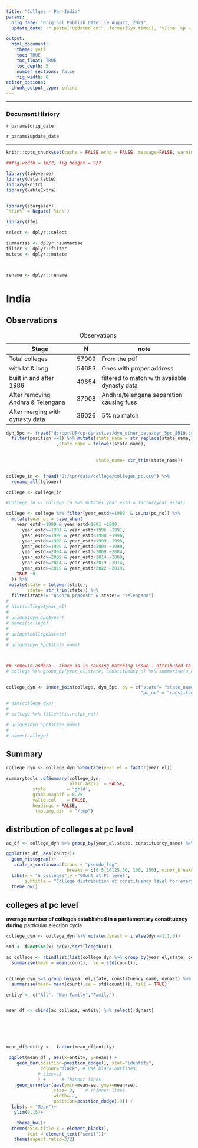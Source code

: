 ```yaml
---
title: "Collges - Pan-India"
params:
  orig_date: "Original Publish Date: 19 August, 2021"
  update_date: !r paste("Updated on:", format(Sys.time(), '%I:%m  %p -- %d %B, %Y'))

output:
  html_document:
    theme: yeti
    toc: TRUE
    toc_float: TRUE
    toc_depth: 5
    number_sections: false
    fig_width: 6
editor_options:
  chunk_output_type: inline
---
```


------------------------------------------------------------------------

### Document History

`r params$orig_date`

`r params$update_date`

------------------------------------------------------------------------

```r

knitr::opts_chunk$set(cache = FALSE,echo = FALSE, message=FALSE, warning = FALSE)

##fig.width = 16/2, fig.height = 9/2

library(tidyverse)
library(data.table)
library(knitr)
library(kableExtra)


library(stargazer)
`%!in%` = Negate(`%in%`)

library(lfe)

select <- dplyr::select

summarise <- dplyr::summarise
filter <- dplyr::filter
mutate <- dplyr::mutate



rename <- dplyr::rename

```

# India {.tabset}

## Observations

+-----------------------------------+-------+-----------------------------------------------+
| Stage                             | N     | note                                          |
+===================================+=======+===============================================+
| Total colleges                    | 57009 | From the pdf                                  |
+-----------------------------------+-------+-----------------------------------------------+
| with lat & long                   | 54683 | Ones with proper address                      |
+-----------------------------------+-------+-----------------------------------------------+
| built in and after 1989           | 40854 | filtered to match with available dynasty data |
+-----------------------------------+-------+-----------------------------------------------+
| After removing Andhra & Telengana | 37908 | Andhra/telengana separation causing fuss      |
+-----------------------------------+-------+-----------------------------------------------+
| After merging with dynasty data   | 36026 | 5% no match                                   |
+-----------------------------------+-------+-----------------------------------------------+

: Observations

```r

dyn_5pc <- fread("d:/cpr/UP/up-dynasties/dyn_other_data/dyn_5pc_8919.csv") %>% 
  filter(position ==1) %>% mutate(state_name = str_replace(state_name,  "&", "and")
                   ,state_name = tolower(state_name),
                                  
                                  
                                  state_name= str_trim(state_name))


college_in <- fread("D:/cpr/data/college/colleges_pc.csv") %>% 
  rename_all(tolower) 

college <- college_in

#college_in <- college_in %>% mutate( year_estd = factor(year_estd))

college <- college %>% filter(year_estd>=1989  &!is.na(pc_no)) %>% 
  mutate(year_el = case_when(
    year_estd>=1989 & year_estd<1991 ~1989,
      year_estd>=1991 & year_estd<1996 ~1991,
      year_estd>=1996 & year_estd<1998 ~1996,
      year_estd>=1998 & year_estd<1999 ~1998,
      year_estd>=1999 & year_estd<2004 ~1999,
      year_estd>=2004 & year_estd<2009 ~2004,
      year_estd>=2009 & year_estd<2014 ~2009,
      year_estd>=2014 & year_estd<2019 ~2014,
      year_estd>=2019 & year_estd<2022 ~2019,
    TRUE ~0
  )) %>% 
 mutate(state = tolower(state),
        state= str_trim(state)) %>% 
  filter(state!= "andhra pradesh" & state!= "telengana")
# 
# hist(college$year_el)
# 
# unique(dyn_5pc$year)
# names(college)
# 
# unique(college$state)
# 
# unique(dyn_5pc$state_name)



## removin andhra - since is is causing matching issue - attributed to telengana split
# college %>% group_by(year_el,state, constituency_n) %>% summarise(n_college= n())


college_dyn <- inner_join(college, dyn_5pc, by = c("state"= "state_name", "year_el" = "year",
                                                   "pc_no" = "constituency_no"))

# dim(college_dyn)
# 
# college %>% filter(!is.na(pc_no))
```

```r
# unique(dyn_5pc$state_name)
# 
# names(college)
```

## Summary

```r

college_dyn <- college_dyn %>%mutate(year_el = factor(year_el)) 

summarytools::dfSummary(college_dyn,
                        plain.ascii  = FALSE, 
          style        = "grid", 
          graph.magnif = 0.75, 
          valid.col    = FALSE,
          headings = FALSE,
           tmp.img.dir  = "/tmp")
```

## distribution of colleges at pc level

```r

ac_df <- college_dyn %>% group_by(year_el,state, constituency_name) %>% summarise(count = n())

ggplot(ac_df, aes(count))+
  geom_histogram()+
   scale_x_continuous(trans = "pseudo_log",
                       breaks = c(0:5,10,25,50, 100, 250), minor_breaks = NULL)+
  labs(x = "n_colleges",y ="COunt at PC level",
       subtitle = "College distribution at constituency level for every election cycle")+
  theme_bw()


```

## colleges at pc level

**average number of colleges established in a parliamentary constituency during** particular election cycle

```r
college_dyn <- college_dyn %>% mutate(dynast = ifelse(dyn==1,1,0))

std <- function(x) sd(x)/sqrt(length(x))

ac_college <- rbindlist(list(college_dyn %>% group_by(year_el,state, constituency_name) %>% summarise(count = n()) %>% ungroup() %>% 
  summarise(mean = mean(count),  se = std(count)),


college_dyn %>% group_by(year_el,state, constituency_name, dynast) %>% summarise(count = n()) %>% ungroup() %>% group_by(dynast) %>% 
  summarise(mean= mean(count),se = std(count))), fill = TRUE)

entity <- c("All", "Non-Family","Family")


mean_df <- cbind(ac_college, entity) %>% select(-dynast)






mean_df$entity <-  factor(mean_df$entity)

 ggplot(mean_df , aes(x=entity, y=mean)) +
    geom_bar(position=position_dodge(), stat="identity",
             colour="black", # Use black outlines,
            # size=.3
            ) +      # Thinner lines
    geom_errorbar(aes(ymin=mean-se, ymax=mean+se),
                  size=.3,    # Thinner lines
                  width=.2,
                  position=position_dodge(.9)) +
  labs(y = "Mean")+
   ylim(0,15)+

    theme_bw()+
  theme(axis.title.x = element_blank(),
        text = element_text("serif"))+
   theme(aspect.ratio=3/2)



```
